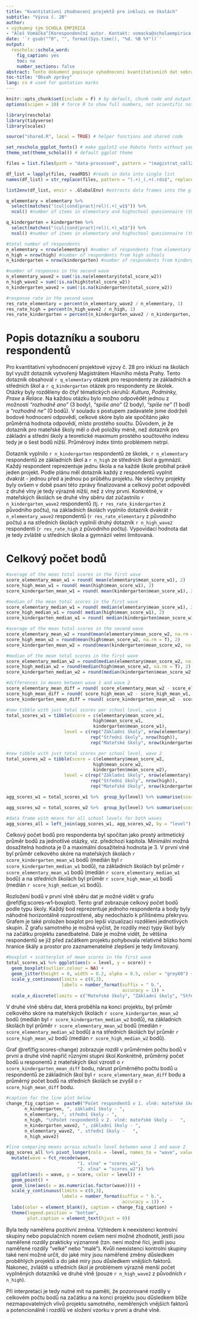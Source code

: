 ```yaml
---
title: "Kvantitativní zhodnocení projektů pro inkluzi ve školách"
subtitle: "Výzva č. 28"
author:
- výzkumný tým SCHOLA EMPIRICA
- "Aleš Vomáčka^[Korespondenční autor. Kontakt: vomacka@scholaempirica.org], Magdaléna Klimešová, Martina Koutná"
date: '`r gsub("^0", "", format(Sys.time(), "%d. %B %Y"))`'
output: 
  reschola::schola_word:
    fig_caption: yes
    toc: no
    number_sections: false
abstract: Tento dokument popisuje vyhodnocení kvantitativních dat sebraných pro potřeby projektové žádosti Magistrátu Hlavního města Prahy číslo 28, zaměřené na inkluzi na školách. Data pochází z dotazníků Magistrátu, které byly distribuovány zapojeným školám na začátku a na konci projektu. Byla naměřená pozitivní změna, kvůli neexistenci referenční skupiny ovšem není možné interpretovat její věcnou významnost, ani určit, do jaké míry je jejím původem projekt samotný.
toc-title: "Obsah zprávy"
lang: cs # used for quotation marks
---
```


```r
knitr::opts_chunk$set(include = F) # by default, chunk code and output is hidden
options(scipen = 10) # force R to show full numbers, not scientific notation

library(reschola)
library(tidyverse)
library(scales)

source("shared.R", local = TRUE) # helper functions and shared code

set_reschola_ggplot_fonts() # make ggplot2 use Roboto fonts without you having to set it
theme_set(theme_schola()) # default ggplot theme

```

```r
files = list.files(path = "data-processed", pattern = "(magistrat_call28_)*.rds", full.names = TRUE) #list of processed .rds files from the call 28

df_list = lapply(files, readRDS) #reads in data into single list
names(df_list) = str_replace(files, pattern = "(.+)_(.+).rds$", replacement = "\\2") #extracts names of the dataframe from their file paths and applies them to the list 

list2env(df_list, envir = .GlobalEnv) #extracts data frames into the global environment
```

```r
q_elementary = elementary %>%
  select(matches("(cul|cond|pract|rel)(.+)_w1$")) %>%
  ncol() #number of items in elementary and highschool quesionnaire (they are identical)

q_kindergarten = kindergarten %>%
  select(matches("(cul|cond|pract|rel)(.+)_w1$")) %>%
  ncol() #number of items in elementary and highschool quesionnaire (they are identical)
```

```r

#total number of respondents
n_elementary = nrow(elementary) #number of respondents from elementary schools
n_high = nrow(high) #number of respondents from high schools
n_kindergarten = nrow(kindergarten) #number of respondents from kindergartens

#number of responses in the second wave
n_elementary_wave2 = sum(!is.na(elementary$total_score_w2))
n_high_wave2 = sum(!is.na(high$total_score_w2))
n_kindergarten_wave2 = sum(!is.na(kindergarten$total_score_w2))

#response rate in the second wave
res_rate_elementary = percent(n_elementary_wave2 / n_elementary, 1)
res_rate_high = percent(n_high_wave2 / n_high, 1)
res_rate_kindergarten = percent(n_kindergarten_wave2 / n_kindergarten, 1)
```

# Popis dotazníku a souboru respondentů

Pro kvantitativní vyhodnocení projektové výzvy č. 28 pro inkluzi na školách byl využit dotazník vytvořený Magistrátem Hlavního města Prahy. Tento dotazník obsahoval `r q_elementary` otázek pro respondenty ze základních a středních škol a `r q_kindergarten` otázek pro respondenty ze školek. Otázky byly rozděleny do čtyř tématických okruhů: *Kultura*, *Podmínky,* *Praxe* a *Relace*. Na každou otázku bylo možno odpovědět jednou z možností *"rozhodně ano"* (3 body), *"spíše ano"* (2 body), *"spíše ne"* (1 bod) a *"rozhodně ne"* (0 bodů). V souladu s postupem zadavatele jsme dodrželi bodové hodnocení odpovědí, celkové skóre bylo ale spočítáno jako průměrná hodnota odpovědí, místo prostého součtu. Důvodem, je že dotazník pro mateřské školy měl o dvě položky méně, než dotazník pro základní a střední školy a teoretické maximum prostého součtového indexu tedy je o šest bodů nižší. Průměrový index tímto problémem netrpí.

Dotazník vyplnilo `r n_kindergarten` respondentů ze školek, `r n_elementary` respondentů ze základních škol a `r n_high` ze středních škol a gymnázií. Každý respondent reprezentuje jednu škola a na každé škole probíhal právě jeden projekt. Podle plánu měl dotazník každý z respondentů vyplnit dvakrát - jednou před a jednou po průběhu projektu. Ne všechny projekty byly ovšem v době psaní této zprávy finalizované a celkový počet odpovědí z druhé vlny je tedy výrazně nižší, než z vlny první. Konkrétně, v mateřských školách se druhé vlny sběru dat zúčastnilo `r n_kindergarten_wave2` respondentů (tj. `r res_rate_kindergarten` z původního počtu), na základních školách vyplnilo dotazník dvakrát `r n_elementary_wave2` respondentů (`r res_rate_elementary` z původního počtu) a na středních školách vyplnili druhý dotazník `r n_high_wave2` respondenti (`r res_rate_high` z původního počtu). Vypovídací hodnota dat je tedy zvláště u středních škola a gymnázií velmi limitovaná.

# Celkový počet bodů

```r
#average of the mean total scores in the first wave
score_elementary_mean_w1 = round( mean(elementary$mean_score_w1), 2)
score_high_mean_w1 = round( mean(high$mean_score_w1), 2)
score_kindergarten_mean_w1 = round( mean(kindergarten$mean_score_w1), 2)

#median of the mean total scores in the first wave
score_elementary_median_w1 = round( median(elementary$mean_score_w1), 2)
score_high_median_w1 = round( median(high$mean_score_w1), 2)
score_kindergarten_median_w1 = round( median(kindergarten$mean_score_w1), 2)

#average of the mean total scores in the second wave
score_elementary_mean_w2 = round(mean(elementary$mean_score_w2, na.rm = T), 2)
score_high_mean_w2 = round(mean(high$mean_score_w2, na.rm = T), 2)
score_kindergarten_mean_w2 = round(mean(kindergarten$mean_score_w2, na.rm = T), 2)

#median of the mean total scores in the first wave
score_elementary_median_w2 = round(median(elementary$mean_score_w2, na.rm = T), 2)
score_high_median_w2 = round(median(high$mean_score_w2, na.rm = T), 2)
score_kindergarten_median_w2 = round(median(kindergarten$mean_score_w2, na.rm = T), 2)
```

```r
#differences in means between wave 1 and wave 2
score_elementary_mean_diff = round( score_elementary_mean_w2 - score_elementary_mean_w1, 2)
score_high_mean_diff = round( score_high_mean_w2 - score_high_mean_w1, 2)
score_kindergarten_mean_diff = round( score_kindergarten_mean_w2 - score_kindergarten_mean_w1, 2)
```

```r
#new tibble with just total scores per school level, wave 1
total_scores_w1 = tibble(score = c(elementary$mean_score_w1,
                                 high$mean_score_w1,
                                 kindergarten$mean_score_w1),
                      level = c(rep("Základní školy", nrow(elementary)),
                                rep("Střední školy", nrow(high)),
                                rep("Mateřské školy", nrow(kindergarten)) ) )

#new tibble with just total scores per school level, wave 2
total_scores_w2 = tibble(score = c(elementary$mean_score_w2,
                                 high$mean_score_w2,
                                 kindergarten$mean_score_w2),
                      level = c(rep("Základní školy", nrow(elementary)),
                                rep("Střední školy", nrow(high)),
                                rep("Mateřské školy", nrow(kindergarten)) ) )

agg_scores_w1 = total_scores_w1 %>%  group_by(level) %>% summarise(scores_w1 = mean(score, na.rm = T)) #data frame with means for all school levels for 1. wave

agg_scores_w2 = total_scores_w2 %>%  group_by(level) %>% summarise(scores_w2 = mean(score, na.rm = T)) #data frame with means for all school levels for 2. wave

#data frame with means for all school levels for both waves
agg_scores_all = left_join(agg_scores_w1, agg_scores_w2, by = "level")
```

Celkový počet bodů pro respondenta byl spočítan jako prostý aritmetický průměr bodů za jednotlivé otázky, viz. předchozí kapitola. Minimální možná dosažitelná hodnota je 0 a maximální dosažitelná hodnota je 3. V první vlně byl průměr celkového skóre na mateřských školách `r score_kindergarten_mean_w1` bodů (medián byl `r score_kindergarten_median_w1` bodů), na základních školách byl průměr `r score_elementary_mean_w1` bodů (medián `r score_elementary_median_w1` bodů) a na středních školách byl průměr `r score_high_mean_w1` bodů (medián `r score_high_median_w1` bodů).

Rozložení bodů v první vlně sběru dat je možné vidět v grafu \@ref(fig:scores-w1-boxplot). Tento graf zobrazuje celkový počet bodů podle typu školy. Každý bod reprezentuje jednoho respondenta a body byly náhodně horizontálně rozprostřené, aby nedocházlo k přílišnému překryvu. Grafem je také proložen boxplot pro lepší vizualizaci rozdělení jednotlivých skupin. Z grafu samotného je možná vyčíst, že rozdíly mezi typy škol byly na začátku projektu zanedbatelné. Dále je možné vidět, že většina respondentů se již před začátkem projektu pohybovala relativně blízko horní hranice škály a prostor pro zaznamenatelné zlepšení je tedy limitovaný.

```r
#boxplot + scatterplot of mean scores in the first wave
total_scores_w1 %>% ggplot(aes(x = level, y = score)) +
  geom_boxplot(outlier.colour = NA) +
  geom_jitter(height = 0, width = 0.2, alpha = 0.5, color = "grey60") +
  scale_y_continuous(limits = c(0,3),
                     labels = number_format(suffix = " b.",
                                            accuracy = 1)) +
  scale_x_discrete(limits = c("Mateřské školy", "Základní školy", "Střední školy"))
```

V druhé vlně sběru dat, která proběhla na konci projektu, byl průměr celkového skóre na mateřských školách `r score_kindergarten_mean_w2` bodů (medián byl `r score_kindergarten_median_w2` bodů), na základních školách byl průměr `r score_elementary_mean_w2` bodů (medián `r score_elementary_median_w2` bodů) a na středních školách byl průměr `r score_high_mean_w2` bodů (medián `r score_high_median_w2` bodů).

Graf \@ref(fig:scores-change) zobrazuje rozdíl v průměrném počtu bodů v první a druhé vlně napříč různými stupni škol.Konkrétně, průměrný počet bodů u responentů z mateřských škol vzrostl o `r score_kindergarten_mean_diff` bodu, nárust průměrného počtu bodů u respondentů ze základních škol byl `r score_elementary_mean_diff` bodu a průměrný počet bodů na středních školách se zvyšil o `r score_high_mean_diff` bodu.

```r
#caption for the line plot below
change_fig_caption =  paste0("Počet respondentů v 1. vlně: mateřské školy - ",
       n_kindergarten, ", základní školy - ",
       n_elementary, ", střední školy - ",
       n_high, "\nPočet respondentů v 2. vlně: mateřské školy -   ",
       n_kindergarten_wave2, ", základní školy - ",
       n_elementary_wave2, ", střední školy -   ",
       n_high_wave2)

#line comparing means across schools level between wave 1 and wave 2
agg_scores_all %>% pivot_longer(cols = -level, names_to = "wave", values_to = "score") %>% 
  mutate(wave = fct_recode(wave,
                           "1. vlna" = "scores_w1",
                           "2. vlna" = "scores_w2")) %>% 
  ggplot(aes(x = wave, y = score, color = level)) +
  geom_point() +
  geom_line(aes(x = as.numeric(as.factor(wave)))) +
  scale_y_continuous(limits = c(0,3),
                     labels = number_format(suffix = " b.",
                                            accuracy = 1)) +
  labs(color = element_blank(), caption = change_fig_caption) +
  theme(legend.position = "bottom",
        plot.caption = element_text(hjust = 0))
```

Byla tedy naměřena pozitivní změna. Vzhledem k neexistenci kontrolní skupiny nebo populačních norem ovšem není možné zhodnotit, jestli jsou naměřené rozdíly prakticky významné (tzn. není možné říci, jestli jsou naměřené rozdíly "velké" nebo "malé"). Kvůli neexistenci kontrolní skupiny také není možné určit, do jaké míry jsou naměřené změny důsledkem proběhlých projektů a do jaké míry jsou důsledkem vnějších faktorů. Nakonec, zvláště u středních škol je problémem výrazně menší počet vyplněných dotazníků ve druhé vlně (pouze `r n_high_wave2` z původních `r n_high`).

Při interpretaci je tedy nutné mít na paměti, že pozorované rozdíly v celkovém počtu bodů na začátku a na konci projektu jsou důsledkem blíže nezmapovatelných vlivů projektu samotného, neměřených vnějších faktorů a potencionálně i rozdílů ve složení vzorku v první a druhé vlně.

